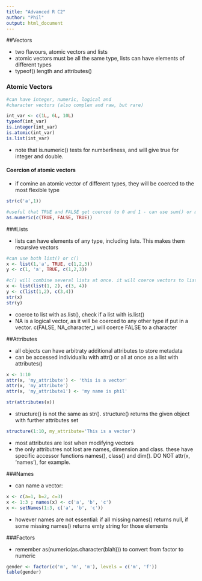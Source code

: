 ---
title: "Advanced R C2"
author: "Phil"
output: html_document
---

##Vectors

- two flavours, atomic vectors and lists
- atomic vectors must be all the same type, lists can have elements of different types
- typeof() length and attributes()


### Atomic Vectors

```{r}
#can have integer, numeric, logical and
#character vectors (also complex and raw, but rare)

int_var <- c(1L, 6L, 10L)
typeof(int_var)
is.integer(int_var)
is.atomic(int_var)
is.list(int_var)
```

- note that is.numeric() tests for numberliness, and will give true for integer and double.

#### Coercion of atomic vectors

- if comine an atomic vector of different types, they will be coerced to the most flexible type

```{r}
str(c('a',1))

#useful that TRUE and FALSE get coerced to 0 and 1 - can use sum() or mean()
as.numeric(c(TRUE, FALSE, TRUE))
```

###Lists

- lists can have elements of any type, including lists. This makes them recursive vectors

```{r,}
#can use both list() or c()
x <- list(1,'a', TRUE, c(1,2,3))
y <- c(1, 'a', TRUE, c(1,2,3))

#c() will combine several lists at once. it will coerce vectors to list before combining
x <- list(list(1, 2), c(3, 4))
y <- c(list(1,2), c(3,4))
str(x)
str(y)
```
- coerce  to list with as.list(), check if a list with is.list()
- NA is a logical vector, as it will be coerced to any other type if put in a vector. c(FALSE, NA_character_) will coerce FALSE to a character


##Attributes

- all objects can have arbitraty additional attributes to store metadata
- can be accessed individuallu with attr() or all at once as a list with attributes()

```{r,}
x <- 1:10
attr(x, 'my_attribute') <- 'this is a vector'
attr(x, 'my_attribute')
attr(x, 'my_attribute1') <- 'my name is phil'

str(attributes(x))
```
- structure() is not the same as str(). structure() returns the given object with further attributes set

```{r}
structure(1:10, my_attribute='This is a vector')
```

- most attributes are lost when modifying vectors
- the only attributres not lost are names, dimension and class. these have specific accessor functions names(), class() and dim(). DO NOT attr(x, 'names'), for example.

###Names

- can name a vector:

```{r}
x <- c(a=1, b=2, c=3)
x <- 1:3 ; names(x) <- c('a', 'b', 'c')
x <- setNames(1:3, c('a', 'b', 'c'))
```
- however names are not essential: if all missing names() returns null, if some missing names() returns emty string for those elements

###Factors

- remember as(numeric(as.character(blah))) to convert from factor to numeric

```{r}
gender <- factor(c('m', 'm', 'm'), levels = c('m', 'f'))
table(gender)
```
